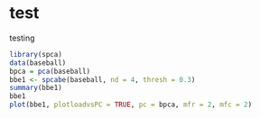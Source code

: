 test
====

testing

```r
library(spca)
data(baseball)
bpca = pca(baseball)
bbe1 <- spcabe(baseball, nd = 4, thresh = 0.3)
summary(bbe1)
bbe1
plot(bbe1, plotloadvsPC = TRUE, pc = bpca, mfr = 2, mfc = 2)
```